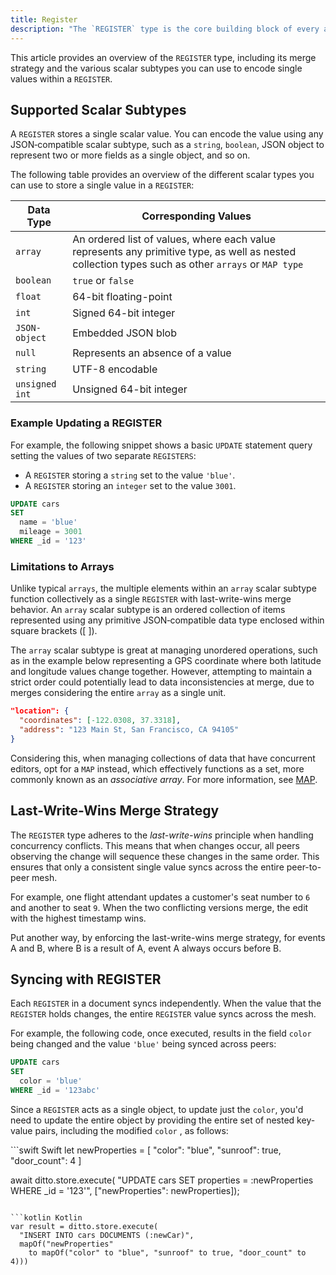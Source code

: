 ```yaml
---
title: Register
description: "The `REGISTER` type is the core building block of every app built on Ditto."
---
```

This article provides an overview of the `REGISTER` type, including its merge strategy and the various scalar subtypes you can use to encode single values within a `REGISTER`.

## Supported Scalar Subtypes

A `REGISTER` stores a single scalar value. You can encode the value using any JSON‑compatible scalar subtype, such as a `string`, `boolean`, JSON object to represent two or more fields as a single object, and so on.

The following table provides an overview of the different scalar types you can use to store a single value in a `REGISTER`:

| **Data Type**  | **Corresponding Values**                                                                                                                           |
| -------------- | -------------------------------------------------------------------------------------------------------------------------------------------------- |
| `array`        | An ordered list of values, where each value represents any primitive type, as well as nested collection types such as other `arrays` or `MAP type` |
| `boolean`      | `true` or `false`                                                                                                                                  |
| `float`        | 64-bit floating-point                                                                                                                              |
| `int`          | Signed 64-bit integer                                                                                                                              |
| `JSON-object`  | Embedded JSON blob                                                                                                                                 |
| `null`         | Represents an absence of a value                                                                                                                   |
| `string`       | UTF-8 encodable                                                                                                                                    |
| `unsigned int` | Unsigned 64-bit integer                                                                                                                            |

### Example Updating a REGISTER

For example, the following snippet shows a basic `UPDATE` statement query setting the values of two separate `REGISTERS`:

- A `REGISTER` storing a `string` set to the value `'blue'`.
- A `REGISTER` storing an `integer` set to the value `3001`.

```sql DQL
UPDATE cars
SET
  name = 'blue'
  mileage = 3001
WHERE _id = '123'
```

### Limitations to Arrays

Unlike typical `arrays`, the multiple elements within an `array` scalar subtype function collectively as a single `REGISTER` with last-write-wins merge behavior. An `array` scalar subtype is an ordered collection of items represented using any primitive JSON‑compatible data type enclosed within square brackets (\[ ]).

The `array` scalar subtype is great at managing unordered operations, such as in the example below representing a GPS coordinate where both latitude and longitude values change together. However, attempting to maintain a strict order could potentially lead to data inconsistencies at merge, due to merges considering the entire `array` as a single unit.

```json JSON
"location": {
  "coordinates": [-122.0308, 37.3318],
  "address": "123 Main St, San Francisco, CA 94105"
}
```

Considering this, when managing collections of data that have concurrent editors, opt for a `MAP` instead, which effectively functions as a set, more commonly known as an *associative array*. For more information, see [MAP](/sdk/v4-8/data-types/map).

## Last-Write-Wins Merge Strategy

The `REGISTER` type adheres to the *last-write-wins* principle when handling concurrency conflicts. This means that when changes occur, all peers observing the change will sequence these changes in the same order. This ensures that only a consistent single value syncs across the entire peer-to-peer mesh.

For example, one flight attendant updates a customer's seat number to `6` and another to seat `9`. When the two conflicting versions merge, the edit with the highest timestamp wins.

Put another way, by enforcing the last-write-wins merge strategy, for events A and B, where B is a result of A, event A always occurs before B.

## Syncing with REGISTER

Each `REGISTER` in a document syncs independently. When the value that the `REGISTER` holds changes, the entire `REGISTER` value syncs across the mesh.

For example, the following code, once executed, results in the field `color` being changed and the value `'blue'` being synced across peers:

```sql DQL
UPDATE cars
SET
  color = 'blue'
WHERE _id = '123abc'
```

Since a `REGISTER` acts as a single object, to update just the `color`, you'd need to update the entire object by providing the entire set of nested key-value pairs, including the modified `color` , as follows:

<CodeGroup>
```swift Swift
let newProperties = [
  "color": "blue",
  "sunroof": true,
  "door_count": 4
]

await ditto.store.execute(
  "UPDATE cars SET properties = :newProperties WHERE _id = '123'",
  ["newProperties": newProperties]);
```

```kotlin Kotlin
var result = ditto.store.execute(
  "INSERT INTO cars DOCUMENTS (:newCar)",
  mapOf("newProperties"
    to mapOf("color" to "blue", "sunroof" to true, "door_count" to 4)))
```
</CodeGroup>

